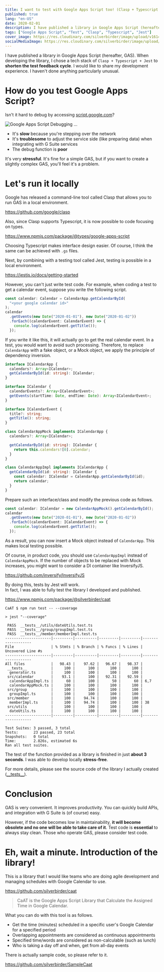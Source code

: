 ```yaml
---
title: I want to test with Google Apps Script too! (Clasp + Typescript + Jest)
published: true
lang: "en-US"
date: 2020-02-01
description: I have published a library in Google Apps Script (hereafter, GAS). When developing the library, I chose a tech stack of `Clasp + Typescript + Jest` to shorten the test feedback cycle. I would like to share my development experience. I haven't done anything particularly unusual.
tags: ["Google Apps Script", "Test", "Clasp", "Typescript", "Jest"]
cover_image: https://res.cloudinary.com/silverbirder/image/upload/v1614431246/silver-birder.github.io/blog/google_apps_script_and_typescript_and_jest.png
socialMediaImage: https://res.cloudinary.com/silverbirder/image/upload/v1614431246/silver-birder.github.io/blog/google_apps_script_and_typescript_and_jest.png
---
```



I have published a library in Google Apps Script (hereafter, GAS). When developing the library, I chose a tech stack of `Clasp + Typescript + Jest` to **shorten the test feedback cycle**. I would like to share my development experience. I haven't done anything particularly unusual.

# How do you test Google Apps Script?

Isn't it hard to debug by accessing [script.google.com](https://script.google.com/)?

<Image
  src="https://res.cloudinary.com/silverbirder/image/upload/v1614431285/silver-birder.github.io/blog/google_apps_script_debugging.png"
  width={930}
  height={632}
  layout="constrained"
  alt="Google Apps Script Debugging ..."
/>

- It's **slow** because you're stepping over the network
- It's **troublesome** to adjust the service side (like preparing data) when integrating with G Suite services
- The debug function is **poor**

It's very **stressful**. It's fine for a simple GAS, but if you want to create a slightly complex GAS, you'll feel it's a problem.

# Let's run it locally

Google has released a command-line tool called Clasp that allows you to run GAS in a local environment.

https://github.com/google/clasp

Also, since Clasp supports Typescript, it is now possible to code focusing on types.

https://www.npmjs.com/package/@types/google-apps-script

Choosing Typescript makes interface design easier. Of course, I think the same can be achieved with `.gs` files.

Next, by combining with a testing tool called Jest, testing is possible in a local environment.

https://jestjs.io/docs/getting-started

However, you can't just write test code.
For example, when coding a test to get a calendar event, suppose you write the following script.

```typescript
const calendar: Calendar = CalendarApp.getCalendarById(
  "<your google calendar id>"
);
calendar
  .getEvents(new Date("2020-01-01"), new Date("2020-01-02"))
  .forEach((calendarEvent: CalendarEvent) => {
    console.log(calendarEvent.getTitle());
  });
```

If you write it like this, it will actually go to get the real calendar event. In a test, you would want to avoid such processing.
Therefore, to replace `CalendarApp` with a fake object, or a Mock object, we apply the principle of dependency inversion.

```typescript
interface ICalendarApp {
  calendars?: Array<ICalendar>;
  getCalendarById(id: string): ICalendar;
}

interface ICalendar {
  calendarEvents?: Array<ICalendarEvent>;
  getEvents(startTime: Date, endTime: Date): Array<ICalendarEvent>;
}

interface ICalendarEvent {
  title?: string;
  getTitle(): string;
}

class CalendarAppMock implements ICalendarApp {
  calendars?: Array<ICalendar>;

  getCalendarById(id: string): ICalendar {
    return this.calendars![0].calendar;
  }
}

class CalendarAppImpl implements ICalendarApp {
  getCalendarById(id: string): ICalendar {
    const calendar: ICalendar = CalendarApp.getCalendarById(id);
    return calendar;
  }
}
```

Prepare such an interface/class and modify the previous code as follows.

```typescript
const calendar: ICalendar = new CalendarAppMock().getCalendarById();
calendar
  .getEvents(new Date("2020-01-01"), new Date("2020-01-02"))
  .forEach((calendarEvent: ICalendarEvent) => {
    console.log(calendarEvent.getTitle());
  });
```

As a result, you can now insert a Mock object instead of `CalendarApp`. This makes local testing possible.

Of course, in product code, you should use `CalendarAppImpl` instead of `CalendarAppMock`.
If the number of objects to be replaced with Mock increases, you might want to consider a DI container like InversifyJS.

https://github.com/inversify/InversifyJS

By doing this, tests by Jest will work.  
In fact, I was able to fully test the library I developed and published.

https://www.npmjs.com/package/@silverbirder/caat

```shell
CaAT $ npm run test -- --coverage

> jest "--coverage"

 PASS  __tests__/utils/dateUtils.test.ts
 PASS  __tests__/group/groupImpl.test.ts
 PASS  __tests__/member/memberImpl.test.ts
---------------------|---------|----------|---------|---------|-------------------
File                 | % Stmts | % Branch | % Funcs | % Lines | Uncovered Line #s
---------------------|---------|----------|---------|---------|-------------------
All files            |   98.43 |    97.62 |   96.67 |   98.37 |
 __tests__           |     100 |      100 |     100 |     100 |
  generator.ts       |     100 |      100 |     100 |     100 |
 src/calendar        |    93.1 |      100 |   92.31 |   92.59 |
  calendarAppImpl.ts |      60 |      100 |      50 |      60 | 6,7
  calendarAppMock.ts |     100 |      100 |     100 |     100 |
 src/group           |     100 |      100 |     100 |     100 |
  groupImpl.ts       |     100 |      100 |     100 |     100 |
 src/member          |     100 |    94.74 |     100 |     100 |
  memberImpl.ts      |     100 |    94.74 |     100 |     100 | 38
 src/utils           |     100 |      100 |     100 |     100 |
  dateUtils.ts       |     100 |      100 |     100 |     100 |
---------------------|---------|----------|---------|---------|-------------------

Test Suites: 3 passed, 3 total
Tests:       23 passed, 23 total
Snapshots:   0 total
Time:        2.826s, estimated 6s
Ran all test suites.
```

The test of the function provided as a library is finished in just **about 3 seconds**.
I was able to develop locally **stress-free**.

For more details, please see the source code of the library I actually created ([\_\_tests\_\_](https://github.com/silverbirder/CaAT/tree/master/__tests__)).

# Conclusion

GAS is very convenient. It improves productivity.
You can quickly build APIs, and integration with G Suite is (of course) easy.

However, if the code becomes low in maintainability, **it will become obsolete and no one will be able to take care of it**.
Test code is **essential** to always stay clean.
Those who operate GAS, please consider test code.

# Eh, wait a minute. Introduction of the library!

This is a library that I would like teams who are doing agile development and managing schedules with Google Calendar to use.

https://github.com/silverbirder/caat

> CaAT is the Google Apps Script Library that Calculate the Assigned Time in Google Calendar.

What you can do with this tool is as follows.

- Get the time (minutes) scheduled in a specific user's Google Calendar for a specified period
- Overlapping appointments are considered as continuous appointments
- Specified time/words are considered as non-calculable (such as lunch)
- Who is taking a day off and when, get from all-day events

There is actually sample code, so please refer to it.

https://github.com/silverbirder/SampleCaat
